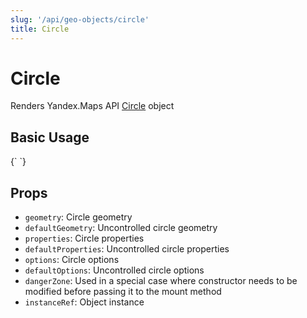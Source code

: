 ```yaml
---
slug: '/api/geo-objects/circle'
title: Circle
---
```



# Circle

Renders Yandex.Maps API [Circle][docs] object

## Basic Usage

<Canvas>
  {`
  <YMaps>
    <Map defaultState={{ center: [55.76, 37.64], zoom: 10 }}>
      <Circle
        geometry={[[55.76, 37.6], 10000]}
        options={{
          draggable: true,
          fillColor: '#DB709377',
          strokeColor: '#990066',
          strokeOpacity: 0.8,
          strokeWidth: 5,
        }}
      />
    </Map>
  </YMaps>
`}
</Canvas>

## Props

- `geometry`: Circle geometry
- `defaultGeometry`: Uncontrolled circle geometry
- `properties`: Circle properties
- `defaultProperties`: Uncontrolled circle properties
- `options`: Circle options
- `defaultOptions`: Uncontrolled circle options
- `dangerZone`: Used in a special case where constructor needs to be modified
  before passing it to the mount method
- `instanceRef`: Object instance

[docs]: https://tech.yandex.com/maps/doc/jsapi/2.1/ref/reference/Circle-docpage/
